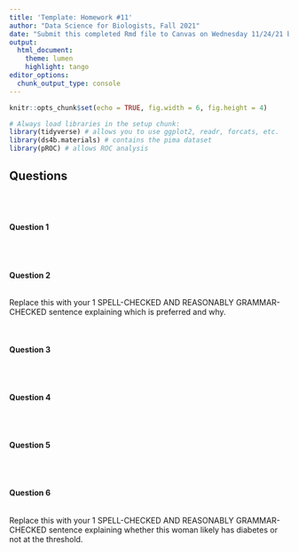 ```yaml
---
title: 'Template: Homework #11'
author: "Data Science for Biologists, Fall 2021"
date: "Submit this completed Rmd file to Canvas on Wednesday 11/24/21 by 11:59 PM"
output: 
  html_document:
    theme: lumen
    highlight: tango
editor_options: 
  chunk_output_type: console
---
```


```r
knitr::opts_chunk$set(echo = TRUE, fig.width = 6, fig.height = 4)

# Always load libraries in the setup chunk:
library(tidyverse) # allows you to use ggplot2, readr, forcats, etc.
library(ds4b.materials) # contains the pima dataset
library(pROC) # allows ROC analysis
```



## Questions

<br><br>

#### Question 1

```r


```

<br>


#### Question 2

```r


```

Replace this with your 1 SPELL-CHECKED AND REASONABLY GRAMMAR-CHECKED sentence explaining which is preferred and why.

<br>



#### Question 3

```r


```

<br>

#### Question 4


```r


```

<br>

#### Question 5

```r


```


<br>

#### Question 6

```r


```

Replace this with your 1 SPELL-CHECKED AND REASONABLY GRAMMAR-CHECKED sentence explaining whether this woman likely has diabetes or not at the threshold.


